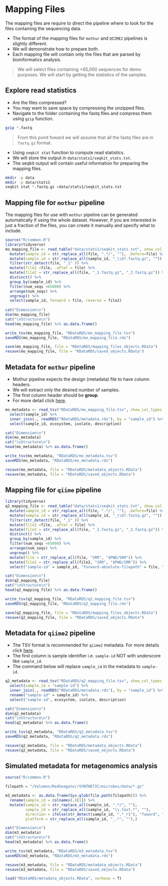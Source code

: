 # Mapping Files
The mapping files are require to direct the pipeline where to look for the files containing the sequencing data.

- The format of the mapping files for `mothur` and `QIIME2` pipelines is slightly different. 
- We will demonstrate how to prepare both.
- Each mapping file will contain only the files that are parsed by bioinformatics analysis. 

> We will select files containing <65,000 sequences for demo purposes. We will start by getting the statistics of the samples.

## Explore read statistics 
- Are the files compressed?
- You may want to save space by compressing the unzipped files. 
- Navigate to the folder containing the fastq files and compress them using `gzip` function.

```bash
gzip *.fastq
```

> From this point foward we will assume that all the fastq files are in `fastq.gz` format.

- Using `seqkit stat` function to compute read statistics.
- We will store the output in `data/stats1/seqkit_stats.txt`.
- The seqkit output will contain useful information for preparing the mapping files.

```bash
mkdir -p data
mkdir -p data/stats1  
seqkit stat *.fastq.gz >data/stats1/seqkit_stats.txt

```

## Mapping file for `mothur` pipeline
The mapping files for use with `mothur` pipeline can be generated automatically if using the whole dataset. However, if you are interested in just a fraction of the files, you can create it manually and specify what to include.


```r
source("R/common.R")
library(tidyverse)
mo_mapping_file <- read_table("data/stats1/seqkit_stats.txt", show_col_types = F) %>% 
  mutate(sample_id = str_replace_all(file, ".*/", ""), .before=file) %>% 
  mutate(sample_id = str_replace_all(sample_id, "_\\d?.fastq.gz", "")) %>%
  filter(str_detect(file, "_1" )) %>% 
  mutate(file2 =file, .after = file) %>% 
  mutate(file2 = str_replace_all(file, "_1.fastq.gz", "_2.fastq.gz")) %>%
  distinct() %>% 
  group_by(sample_id) %>%
  filter(num_seqs <65000) %>% 
  arrange(num_seqs) %>% 
  ungroup() %>%
  select(sample_id, forward = file, reverse = file2)
  
cat("Dimension\n")
dim(mo_mapping_file)
cat("\nStructure\n")
head(mo_mapping_file) %>% as.data.frame() 

write_tsv(mo_mapping_file, "RDataRDS/mo_mapping_file.tsv")
saveRDS(mo_mapping_file, "RDataRDS/mo_mapping_file.rds")

save(mo_mapping_file, file = "RDataRDS/mapping_files_objects.RData")
resave(mo_mapping_file, file = "RDataRDS/saved_objects.RData")
```

## Metadata for `mothur` pipeline
- Mothur pipeline expects the design (metadata) file to have column headers. 
- We will extract only the desired number of samples.
- The first column header should be **group**.
- For more detail click [here](https://mothur.org/wiki/miseq_sop/).

```r
mo_metadata <- read_tsv("RDataRDS/mo_mapping_file.tsv", show_col_types = F) %>% 
  select(sample_id) %>% 
  inner_join(., readRDS("RDataRDS/metadata.rds"), by = "sample_id") %>% 
  select(sample_id, ecosystem, isolate, description)

cat("Dimension\n")
dim(mo_metadata)
cat("\nStructure\n")
head(mo_metadata) %>% as.data.frame() 

write_tsv(mo_metadata, "RDataRDS/mo_metadata.tsv")
saveRDS(mo_metadata, "RDataRDS/mo_metadata.rds")

resave(mo_metadata, file = "RDataRDS/metadata_objects.RData")
resave(mo_metadata, file = "RDataRDS/saved_objects.RData")
```

## Mapping file for `qiime` pipeline

```r
library(tidyverse)
q2_mapping_file <- read_table("data/stats1/seqkit_stats.txt", show_col_types = F) %>% 
  mutate(sample_id = str_replace_all(file, ".*/", ""), .before=file) %>% 
  mutate(sample_id = str_replace_all(sample_id, "_\\d?.fastq.gz", "")) %>%
  filter(str_detect(file, "_1" )) %>% 
  mutate(file2 =file, .after = file) %>% 
  mutate(file2 = str_replace_all(file, "_1.fastq.gz", "_2.fastq.gz")) %>%
  distinct() %>% 
  group_by(sample_id) %>%
  filter(num_seqs <65000) %>% 
  arrange(num_seqs) %>%
  ungroup() %>% 
  mutate(file = str_replace_all(file, "SRR", "$PWD/SRR")) %>%
  mutate(file2 = str_replace_all(file2, "SRR", "$PWD/SRR")) %>%
  select("sample-id" = sample_id, "forward-absolute-filepath" = file, "reverse-absolute-filepath" = file2)

cat("Dimension\n")
dim(q2_mapping_file)
cat("\nStructure\n")
head(q2_mapping_file) %>% as.data.frame() 

write_tsv(q2_mapping_file, "RDataRDS/q2_mapping_file.tsv")
saveRDS(q2_mapping_file, "RDataRDS/q2_mapping_file.rds")

save(q2_mapping_file, file = "RDataRDS/mapping_files_objects.RData")
resave(q2_mapping_file, file = "RDataRDS/saved_objects.RData")
```

## Metadata for `qiime2` pipeline
- The TSV format is recommended for `qiime2` metadata. For more details click [here](https://docs.qiime2.org/2022.2/tutorials/metadata/).
- The first column is sample identifier i.e. `sample-id` NOT with underscore like `sample_id`.
- The command below will replace `sample_id` in the metadata to `sample-id`.

```r
q2_metadata <- read_tsv("RDataRDS/q2_mapping_file.tsv", show_col_types = F) %>% 
  select(sample_id = "sample-id") %>% 
  inner_join(., readRDS("RDataRDS/metadata.rds"), by = "sample_id") %>% 
  rename("sample-id" = sample_id) %>%
  select("sample-id", ecosystem, isolate, description)

cat("Dimension\n")
dim(q2_metadata)
cat("\nStructure\n")
head(q2_metadata) %>% as.data.frame() 

write_tsv(q2_metadata, "RDataRDS/q2_metadata.tsv")
saveRDS(q2_metadata, "RDataRDS/q2_metadata.rds")

resave(q2_metadata, file = "RDataRDS/metadata_objects.RData")
resave(q2_metadata, file = "RDataRDS/saved_objects.RData")
```

## Simulated metadata for metagenomics analysis {#synthetic-metadata}
```r
source("R/common.R")

filepath = "/Volumes/RedSeagate//SYNTHETIC/microbes/data/*.gz"

m3_metadata <- as.data.frame(Sys.glob(file.path(filepath))) %>%
  rename(sample_id = colnames(.)[1]) %>%
  mutate(sample_id = str_replace_all(sample_id, ".*/", ""),
         sample_id = str_replace_all(sample_id, "\\.fast.*", ""),
         direction = ifelse(str_detect(sample_id, ".*_r1"), "foward", "reverse"), 
         platform = str_replace_all(sample_id, "_.*", ""),)

cat("Dimension\n")
dim(m3_metadata)
cat("\nStructure\n")
head(m3_metadata) %>% as.data.frame()

write_tsv(m3_metadata, "RDataRDS/m3_metadata.tsv")
saveRDS(m3_metadata, "RDataRDS/m3_metadata.rds")

resave(m3_metadata, file = "RDataRDS/metadata_objects.RData")
resave(m3_metadata, file = "RDataRDS/saved_objects.RData")
```

```r
load("RDataRDS/metadata_objects.RData", verbose = T)
```

